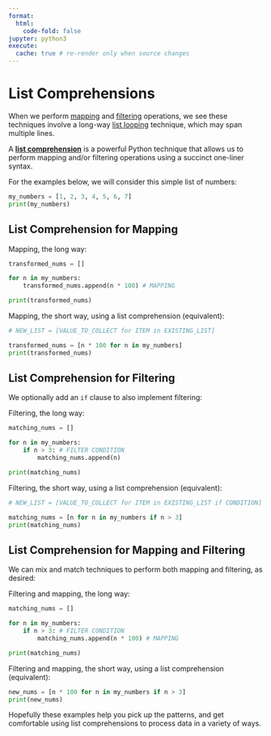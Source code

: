 ```yaml
---
format:
  html:
    code-fold: false
jupyter: python3
execute:
  cache: true # re-render only when source changes
---
```


# List Comprehensions

When we perform [mapping](./mapping.qmd) and [filtering](./filtering.qmd) operations, we see these techniques involve a long-way [list looping](for-loops.qmd) technique, which may span multiple lines.


A [**list comprehension**](https://docs.python.org/3/tutorial/datastructures.html#list-comprehensions) is a powerful Python technique that allows us to perform mapping and/or filtering operations using a succinct one-liner syntax.

For the examples below, we will consider this simple list of numbers:

```python
my_numbers = [1, 2, 3, 4, 5, 6, 7]
print(my_numbers)
```

## List Comprehension for Mapping

Mapping, the long way:

```python
transformed_nums = []

for n in my_numbers:
    transformed_nums.append(n * 100) # MAPPING

print(transformed_nums)
```

Mapping, the short way, using a list comprehension (equivalent):

```python
# NEW_LIST = [VALUE_TO_COLLECT for ITEM in EXISTING_LIST]

transformed_nums = [n * 100 for n in my_numbers]
print(transformed_nums)
```

## List Comprehension for Filtering


We optionally add an `if` clause to also implement filtering:

Filtering, the long way:

```python
matching_nums = []

for n in my_numbers:
    if n > 3: # FILTER CONDITION
        matching_nums.append(n)

print(matching_nums)
```

Filtering, the short way, using a list comprehension (equivalent):

```python
# NEW_LIST = [VALUE_TO_COLLECT for ITEM in EXISTING_LIST if CONDITION]

matching_nums = [n for n in my_numbers if n > 3]
print(matching_nums)
```

## List Comprehension for Mapping and Filtering

We can mix and match techniques to perform both mapping and filtering, as desired:

Filtering and mapping, the long way:

```python
matching_nums = []

for n in my_numbers:
    if n > 3: # FILTER CONDITION
        matching_nums.append(n * 100) # MAPPING

print(matching_nums)
```

Filtering and mapping, the short way, using a list comprehension (equivalent):

```python
new_nums = [n * 100 for n in my_numbers if n > 3]
print(new_nums)
```


Hopefully these examples help you pick up the patterns, and get comfortable using list comprehensions to process data in a variety of ways.
